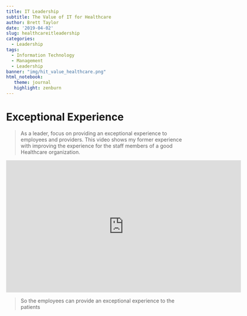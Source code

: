 ```yaml
---
title: IT Leadership 
subtitle: The Value of IT for Healthcare
author: Brett Taylor
date: '2019-04-02'
slug: healthcareitleadership
categories:
  - Leadership
tags:
  - Information Technology
  - Management
  - Leadership
banner: "img/hit_value_healthcare.png"
html_notebook:
   theme: journal
   highlight: zenburn
---
```


# Exceptional Experience

> As a leader, focus on providing an exceptional experience to employees and providers.  This video shows my former experience with improving the experience for the staff members of a good Healthcare organization.

<iframe src="https://player.vimeo.com/video/143468945" width="640" height="360" frameborder="0" webkitallowfullscreen mozallowfullscreen allowfullscreen></iframe>

> So the employees can provide an exceptional experience to the patients
